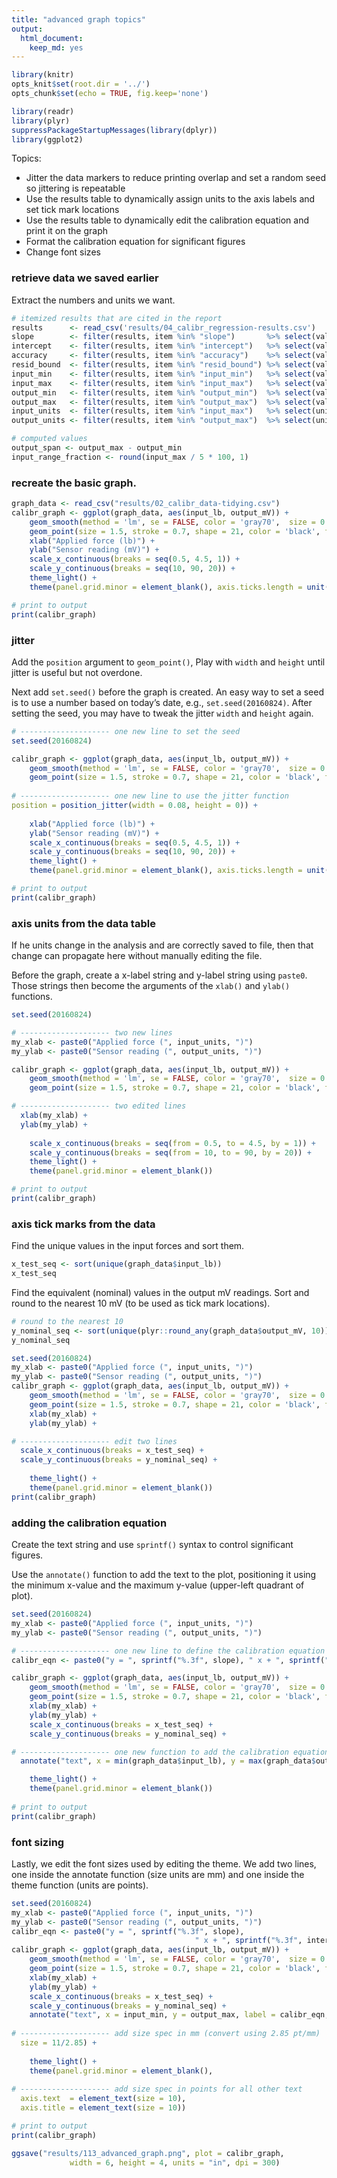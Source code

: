 ```yaml
---
title: "advanced graph topics"
output:
  html_document:
    keep_md: yes
---
```


```r
library(knitr)
opts_knit$set(root.dir = '../')
opts_chunk$set(echo = TRUE, fig.keep='none')
```

```r
library(readr)
library(plyr)
suppressPackageStartupMessages(library(dplyr))
library(ggplot2)
```

Topics: 

- Jitter the data markers to reduce printing overlap and set a random seed so jittering is repeatable 
- Use the results table to dynamically assign units to the axis labels and set  tick mark locations
- Use the results table to dynamically edit the calibration equation and print it on the graph
- Format the calibration equation for significant figures
- Change font sizes

### retrieve data we saved earlier

Extract the numbers and units we want. 

```r
# itemized results that are cited in the report 
results      <- read_csv('results/04_calibr_regression-results.csv')
slope        <- filter(results, item %in% "slope")       %>% select(value)
intercept    <- filter(results, item %in% "intercept")   %>% select(value)
accuracy     <- filter(results, item %in% "accuracy")    %>% select(value)
resid_bound  <- filter(results, item %in% "resid_bound") %>% select(value)
input_min    <- filter(results, item %in% "input_min")   %>% select(value)
input_max    <- filter(results, item %in% "input_max")   %>% select(value)
output_min   <- filter(results, item %in% "output_min")  %>% select(value)
output_max   <- filter(results, item %in% "output_max")  %>% select(value)
input_units  <- filter(results, item %in% "input_max")   %>% select(units)
output_units <- filter(results, item %in% "output_max")  %>% select(units)

# computed values
output_span <- output_max - output_min
input_range_fraction <- round(input_max / 5 * 100, 1)
```


### recreate the basic graph. 

```r
graph_data <- read_csv("results/02_calibr_data-tidying.csv")
calibr_graph <- ggplot(graph_data, aes(input_lb, output_mV)) +
    geom_smooth(method = 'lm', se = FALSE, color = 'gray70',  size = 0.5) + 
    geom_point(size = 1.5, stroke = 0.7, shape = 21, color = 'black', fill= 'gray70') +
    xlab("Applied force (lb)") + 
    ylab("Sensor reading (mV)") +
    scale_x_continuous(breaks = seq(0.5, 4.5, 1)) +
    scale_y_continuous(breaks = seq(10, 90, 20)) +
    theme_light() +
    theme(panel.grid.minor = element_blank(), axis.ticks.length = unit(2, "mm"))

# print to output	
print(calibr_graph)
```

### jitter

Add the `position` argument to `geom_point()`, Play with `width` and `height` until jitter is useful but not overdone. 

Next add `set.seed()` before the graph is created. An easy way to set a seed is to use a number based on today's date, e.g., `set.seed(20160824)`. After setting the seed, you may have to tweak the jitter `width` and `height` again. 

```r
# -------------------- one new line to set the seed
set.seed(20160824)

calibr_graph <- ggplot(graph_data, aes(input_lb, output_mV)) +
    geom_smooth(method = 'lm', se = FALSE, color = 'gray70',  size = 0.5) + 
    geom_point(size = 1.5, stroke = 0.7, shape = 21, color = 'black', fill= 'gray70', 
						 
# -------------------- one new line to use the jitter function
position = position_jitter(width = 0.08, height = 0)) + 
	
    xlab("Applied force (lb)") + 
    ylab("Sensor reading (mV)") +
    scale_x_continuous(breaks = seq(0.5, 4.5, 1)) +
    scale_y_continuous(breaks = seq(10, 90, 20)) +
    theme_light() +
    theme(panel.grid.minor = element_blank(), axis.ticks.length = unit(2, "mm"))

# print to output	
print(calibr_graph)
```

### axis units from the data table

If he units change in the analysis and are correctly saved to file, then that change can propagate here without manually editing the file. 

Before the graph, create a x-label string and y-label string using `paste0`. Those strings then become the arguments of the `xlab()` and `ylab()` functions. 

```r
set.seed(20160824)

# -------------------- two new lines
my_xlab <- paste0("Applied force (", input_units, ")")
my_ylab <- paste0("Sensor reading (", output_units, ")")

calibr_graph <- ggplot(graph_data, aes(input_lb, output_mV)) +
    geom_smooth(method = 'lm', se = FALSE, color = 'gray70',  size = 0.5) + 
    geom_point(size = 1.5, stroke = 0.7, shape = 21, color = 'black', fill= 'gray70', position = position_jitter(width = 0.08, height = 0)) + 

# -------------------- two edited lines	
  xlab(my_xlab) + 
  ylab(my_ylab) +
	
	scale_x_continuous(breaks = seq(from = 0.5, to = 4.5, by = 1)) +
	scale_y_continuous(breaks = seq(from = 10, to = 90, by = 20)) +
	theme_light() +
	theme(panel.grid.minor = element_blank())

# print to output	
print(calibr_graph)
```

### axis tick marks from the data

Find the unique values in the input forces and sort them. 

```r
x_test_seq <- sort(unique(graph_data$input_lb))
x_test_seq
```

Find the equivalent (nominal) values in the output mV readings. Sort and round to the nearest 10 mV (to be used as tick mark locations). 

```r
# round to the nearest 10
y_nominal_seq <- sort(unique(plyr::round_any(graph_data$output_mV, 10)))
y_nominal_seq
```

```r
set.seed(20160824)
my_xlab <- paste0("Applied force (", input_units, ")")
my_ylab <- paste0("Sensor reading (", output_units, ")")
calibr_graph <- ggplot(graph_data, aes(input_lb, output_mV)) +
    geom_smooth(method = 'lm', se = FALSE, color = 'gray70',  size = 0.5) + 
    geom_point(size = 1.5, stroke = 0.7, shape = 21, color = 'black', fill= 'gray70', position = position_jitter(width = 0.08, height = 0)) + 
	xlab(my_xlab) + 
	ylab(my_ylab) +

# -------------------- edit two lines
  scale_x_continuous(breaks = x_test_seq) +
  scale_y_continuous(breaks = y_nominal_seq) +
	
	theme_light() +
	theme(panel.grid.minor = element_blank())
print(calibr_graph)
```


### adding the calibration equation

Create the text string and use `sprintf()` syntax to control significant figures.

Use the `annotate()` function to add the text to the plot, positioning it using the minimum x-value and the maximum y-value (upper-left quadrant of plot).  

```r
set.seed(20160824)
my_xlab <- paste0("Applied force (", input_units, ")")
my_ylab <- paste0("Sensor reading (", output_units, ")")

# -------------------- one new line to define the calibration equation
calibr_eqn <- paste0("y = ", sprintf("%.3f", slope), " x + ", sprintf("%.3f", intercept)) 

calibr_graph <- ggplot(graph_data, aes(input_lb, output_mV)) +
    geom_smooth(method = 'lm', se = FALSE, color = 'gray70',  size = 0.5) + 
    geom_point(size = 1.5, stroke = 0.7, shape = 21, color = 'black', fill= 'gray70', position = position_jitter(width = 0.08, height = 0)) + 
	xlab(my_xlab) + 
	ylab(my_ylab) +
	scale_x_continuous(breaks = x_test_seq) +
	scale_y_continuous(breaks = y_nominal_seq) +

# -------------------- one new function to add the calibration equation
  annotate("text", x = min(graph_data$input_lb), y = max(graph_data$output_mV), label = calibr_eqn, family = "serif", fontface = "italic", hjust = "left", vjust = "top") + 

	theme_light() +
	theme(panel.grid.minor = element_blank())
		
# print to output	
print(calibr_graph)
```

### font sizing

Lastly, we edit the font sizes used by editing the theme. We add two lines, one inside the annotate function (size units are mm) and one inside the theme function (units are points). 

```r
set.seed(20160824)
my_xlab <- paste0("Applied force (", input_units, ")")
my_ylab <- paste0("Sensor reading (", output_units, ")")
calibr_eqn <- paste0("y = ", sprintf("%.3f", slope), 
										 " x + ", sprintf("%.3f", intercept)) 
calibr_graph <- ggplot(graph_data, aes(input_lb, output_mV)) +
    geom_smooth(method = 'lm', se = FALSE, color = 'gray70',  size = 0.5) + 
    geom_point(size = 1.5, stroke = 0.7, shape = 21, color = 'black', fill= 'gray70', position = position_jitter(width = 0.08, height = 0)) + 
	xlab(my_xlab) + 
	ylab(my_ylab) +
	scale_x_continuous(breaks = x_test_seq) +
	scale_y_continuous(breaks = y_nominal_seq) +
	annotate("text", x = input_min, y = output_max, label = calibr_eqn, family = "serif", fontface = "italic", hjust = "left", vjust = "top",
					 
# -------------------- add size spec in mm (convert using 2.85 pt/mm)
  size = 11/2.85) + 
	
	theme_light() +
	theme(panel.grid.minor = element_blank(), 
				
# -------------------- add size spec in points for all other text
  axis.text  = element_text(size = 10), 
  axis.title = element_text(size = 10))

# print to output	
print(calibr_graph)

ggsave("results/113_advanced_graph.png", plot = calibr_graph, 
			 width = 6, height = 4, units = "in", dpi = 300)
```


